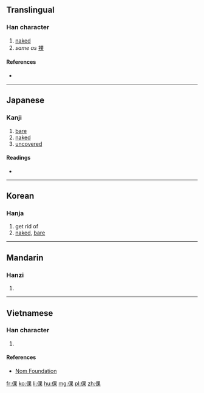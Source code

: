 ==Translingual==

===Han character===
{{Han char|rn=9|rad=人|as=08|sn=10|four=|canj=人田木 (OWD)|ids=⿰[[亻]][[果]]}}

# [[naked]]
# ''same as'' [[裸]]

====References====
* {{Han ref|kx=0109.070|dkj=00797|dj=0232.050|hdz=10177.030|uh=502E|ud=20526}}

----

==Japanese==

===Kanji===
{{ja-kanji|grade=|rs=人08}}

# [[bare]]
# [[naked]]
# [[uncovered]]

====Readings====
* {{ja-readings|on=[[ら]] (ra), [[か]] (ka), [[げ]] (ge)|kun=[[はだか]] (hadaka), [[せまい]] (semai), [[かたぬぐ]] (katanugu), [[すはだ]] (suhada)}}

----

==Korean==

===Hanja===
{{ko-hanja|hangeul=라|rv=ra|mr=ra}}

# get rid of
# [[naked]], [[bare]]

----

==Mandarin==

===Hanzi===
{{cmn-hanzi|pin=[[luǒ]] ([[luo3]])|wg=lo<sup>3</sup>}}

# {{defn|lang=cmn|sort=人08}}

----

==Vietnamese==

===Han character===
{{vi-hantu|[[khoả]]|rs=人08}}

# {{defn|lang=vi|sort=人08}}

====References====
*[http://nomfoundation.org/common/nom_details.php?codepoint=502e Nom Foundation]

[[fr:倮]]
[[ko:倮]]
[[li:倮]]
[[hu:倮]]
[[mg:倮]]
[[pl:倮]]
[[zh:倮]]